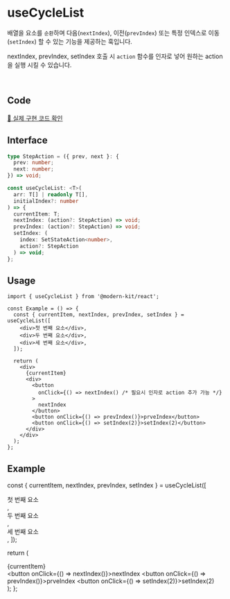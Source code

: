 
# useCycleList

배열을 요소를 `순환`하며 다음(`nextIndex`), 이전(`prevIndex`) 또는 특정 인덱스로 이동(`setIndex`) 할 수 있는 기능을 제공하는 훅입니다.

nextIndex, prevIndex, setIndex 호출 시 `action` 함수를 인자로 넣어 원하는 action을 실행 시킬 수 있습니다.

<br />

## Code
[🔗 실제 구현 코드 확인](https://github.com/modern-agile-team/modern-kit/blob/main/packages/react/src/hooks/useCycleList/index.ts)

## Interface
```ts title="typescript"
type StepAction = ({ prev, next }: {
  prev: number;
  next: number;
}) => void;
```
```ts title="typescript"
const useCycleList: <T>(
  arr: T[] | readonly T[],
  initialIndex?: number
) => {
  currentItem: T;
  nextIndex: (action?: StepAction) => void;
  prevIndex: (action?: StepAction) => void;
  setIndex: (
    index: SetStateAction<number>,
    action?: StepAction
  ) => void;
};
```

## Usage
```tsx title="typescript"
import { useCycleList } from '@modern-kit/react';

const Example = () => {
  const { currentItem, nextIndex, prevIndex, setIndex } = useCycleList([
    <div>첫 번째 요소</div>,
    <div>두 번째 요소</div>,
    <div>세 번째 요소</div>,
  ]);

  return (
    <div>
      {currentItem}
      <div>
        <button 
          onClick={() => nextIndex() /* 필요시 인자로 action 추가 가능 */}
        >
          nextIndex
        </button>
        <button onClick={() => prevIndex()}>prveIndex</button>
        <button onClick={() => setIndex(2)}>setIndex(2)</button>
      </div>
    </div>
  );
};
```

## Example

  const { currentItem, nextIndex, prevIndex, setIndex } = useCycleList([
    <div>첫 번째 요소</div>,
    <div>두 번째 요소</div>,
    <div>세 번째 요소</div>,
  ]);

  return (
    <div>
      {currentItem}
      <div>
        <button onClick={() => nextIndex()}>nextIndex</button>
        <button onClick={() => prevIndex()}>prveIndex</button>
        <button onClick={() => setIndex(2)}>setIndex(2)</button>
      </div>
    </div>
  );
};

<Example />